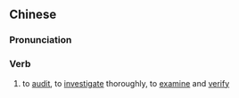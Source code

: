 {{also|审核}}
==Chinese==
{{zh-forms|s=审核}}

===Pronunciation===
{{zh-pron
|m=shěnhé
|c=sam2 hat6
|mn=qz,xm:sím-hu̍t/tw,xm,zz:sím-he̍k
|cat=v
}}

===Verb===
{{zh-verb}}

# to [[audit]], to [[investigate]] thoroughly, to [[examine]] and [[verify]]